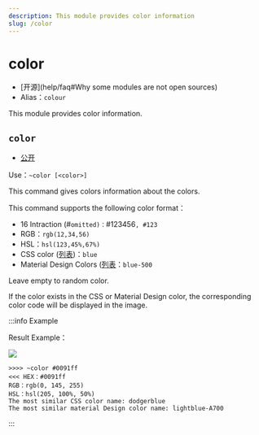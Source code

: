 ```yaml
---
description: This module provides color information
slug: /color
---
```


# color

-   [开源]\(help/faq#Why some modules are not open sources)
-   Alias：`colour`

This module provides color information.

## `color`

-   [公开](permissions)

Use：`~color [<color>]`

This command gives colors information about the colors.

This command supports the following color format：

-   16 Intraction (#`omitted)：`#123456`, #123`
-   RGB：`rgb(12,34,56)`
-   HSL：`hsl(123,45%,67%)`
-   CSS color ([列表](color_list#css))：`blue`
-   Material Design Colors ([列表](color_list#material-design)：`blue-500`

Leave empty to random color.

If the color exists in the CSS or Material Design color, the corresponding color code will be displayed in the image.

:::info Example

Result Example：

![](https://z1.ax1x.com/2023/11/06/pilBEkQ.png)

```
>>>> ~color #0091ff
<<< HEX：#0091ff
RGB：rgb(0, 145, 255)
HSL：hsl(205, 100%, 50%)
The most similar CSS color name: dodgerblue
The most similar material Design color name: lightblue-A700
```

:::
